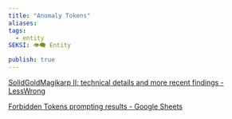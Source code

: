 ```yaml
---
title: "Anomaly Tokens"
aliases: 
tags:
  - entity
SEKSI: 👁️‍🗨️ Entity

publish: true
---
```




[SolidGoldMagikarp II: technical details and more recent findings - LessWrong](https://www.lesswrong.com/posts/Ya9LzwEbfaAMY8ABo/solidgoldmagikarp-ii-technical-details-and-more-recent)

[Forbidden Tokens prompting results - Google Sheets](https://docs.google.com/spreadsheets/d/1PAZNCks11qoUpiojTJpj0odCYQL2_HGQgam8HSwAopQ/edit#gid=0)

